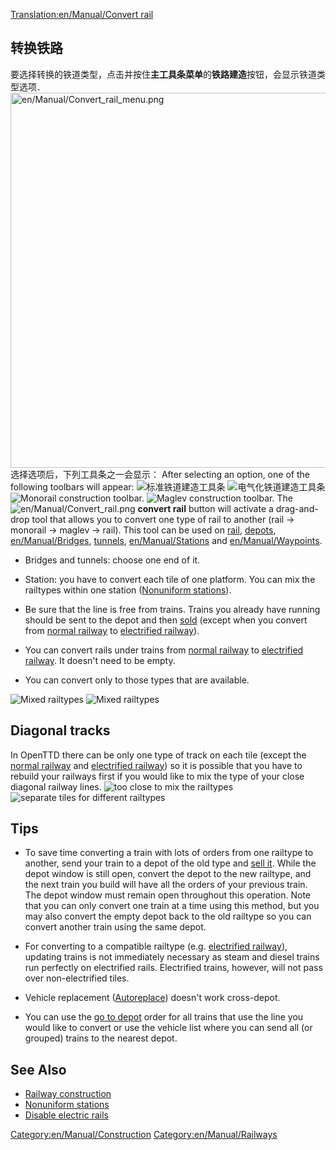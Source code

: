 [[Translation:en/Manual/Convert rail]]
{{zh/Manual/Tutorial/教程}}
==转换铁路==
要选择转换的铁道类型，点击并按住'''主工具条菜单'''的'''铁路建造'''按钮，会显示铁道类型选项．
[[File:en/Manual/Convert rail menu.png|600px]]<br/>
选择选项后，下列工具条之一会显示：
After selecting an option, one of the following toolbars will appear:
[[File:en/Manual/Railroad Construction.png|none|frame|标准铁道建造工具条]]
[[File:en/Manual/Electrified Railway Construction.png|none|frame|电气化铁道建造工具条]]
[[File:en/Manual/Monorail Construction.png|none|frame|Monorail construction toolbar.]]
[[File:en/Manual/Maglev Construction.png|none|frame|Maglev construction toolbar.]]
The [[File:en/Manual/Convert rail.png]] '''convert rail''' button will activate a drag-and-drop tool that allows you to convert one type of rail to another (rail -> monorail -> maglev -> rail). This tool can be used on [[en/Manual/Building tracks|rail]], [[en/Manual/Building depots|depots]], [[en/Manual/Bridges]], [[en/Manual/Tunnels|tunnels]], [[en/Manual/Stations]] and [[en/Manual/Waypoints]].

* Bridges and tunnels: choose one end of it.

* Station: you have to convert each tile of one platform. You can mix the railtypes within one station ([[en/Archive/Manual/Settings/Nonuniform stations|Nonuniform stations]]).

* Be sure that the line is free from trains. Trains you already have running should be sent to the depot and then [[en/Manual/Sell entire train|sold]] (except when you convert from [[en/Manual/Base Set/Railways|normal railway]] to [[en/Manual/Base Set/Electrified railways|electrified railway]]).

* You can convert rails under trains from [[en/Manual/Base Set/Railways|normal railway]] to [[en/Manual/Base Set/Electrified railways|electrified railway]]. It doesn't need to be empty.

* You can convert only to those types that are available.
[[File:en/Manual/Convert rail tunnel.png|left|frame|Mixed railtypes]]
[[File:en/Manual/Convert station.png|none|frame|Mixed railtypes]]

==Diagonal tracks==
In OpenTTD there can be only one type of track on each tile (except the [[en/Manual/Base Set/Railways|normal railway]] and [[en/Manual/Base Set/Electrified railways|electrified railway]]) so it is possible that you have to rebuild your railways first if you would like to mix the type of your close diagonal railway lines.
[[File:en/Manual/Convert rail close.png|left|frame|too close to mix the railtypes]]
[[File:en/Manual/Convert rail good.png|none|frame|separate tiles for different railtypes]] 

==Tips==
* To save time converting a train with lots of orders from one railtype to another, send your train to a depot of the old type and [[en/Manual/Sell entire train|sell it]]. While the depot window is still open, convert the depot to the new railtype, and the next train you build will have all the orders of your previous train. The depot window must remain open throughout this operation. Note that you can only convert one train at a time using this method, but you may also convert the empty depot back to the old railtype so you can convert another train using the same depot.

* For converting to a compatible railtype (e.g. [[en/Manual/Base Set/Electrified railways|electrified railway]]), updating trains is not immediately necessary as steam and diesel trains run perfectly on electrified rails.  Electrified trains, however, will not pass over non-electrified tiles.

* Vehicle replacement ([[en/Manual/Replace vehicles#autoreplace|Autoreplace]]) doesn't work cross-depot.

* You can use the [[en/Manual/Orders#go-to|go to depot]] order for all trains that use the line you would like to convert or use the vehicle list where you can send all (or grouped) trains to the nearest depot.

==See Also==
*[[en/Manual/Railway construction|Railway construction]]
*[[en/Archive/Manual/Settings/Nonuniform stations|Nonuniform stations]]
*[[en/Archive/Manual/Settings/Advanced Settings/Vehicles#disable-electric-rails|Disable electric rails]]

[[Category:en/Manual/Construction]]
[[Category:en/Manual/Railways]]
